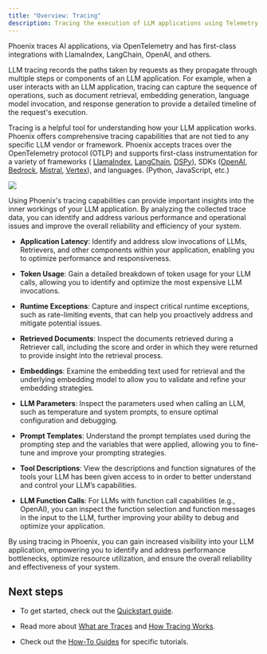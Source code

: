 ```yaml
---
title: "Overview: Tracing"
description: Tracing the execution of LLM applications using Telemetry
---
```


Phoenix traces AI applications, via OpenTelemetry and has first-class integrations with LlamaIndex, LangChain, OpenAI, and others.

LLM tracing records the paths taken by requests as they propagate through multiple steps or components of an LLM application. For example, when a user interacts with an LLM application, tracing can capture the sequence of operations, such as document retrieval, embedding generation, language model invocation, and response generation to provide a detailed timeline of the request's execution.

Tracing is a helpful tool for understanding how your LLM application works. Phoenix offers comprehensive tracing capabilities that are not tied to any specific LLM vendor or framework. Phoenix accepts traces over the OpenTelemetry protocol (OTLP) and supports first-class instrumentation for a variety of frameworks ( [LlamaIndex](https://arize.com/docs/phoenix/integrations/frameworks/llamaindex), [LangChain](https://arize.com/docs/phoenix/integrations/frameworks/langchain), [DSPy](https://arize.com/docs/phoenix/integrations/frameworks/dspy/dspy-tracing)), SDKs ([OpenAI](https://arize.com/docs/phoenix/integrations/llm-providers/openai), [Bedrock](https://arize.com/docs/phoenix/integrations/llm-providers/amazon-bedrock), [Mistral](https://arize.com/docs/phoenix/integrations/llm-providers/mistralai), [Vertex](https://arize.com/docs/phoenix/integrations/llm-providers/vertexai)), and languages. (Python, JavaScript, etc.)

<Frame caption="View the inner workings for your LLM Application">
  <img src="https://storage.googleapis.com/arize-phoenix-assets/assets/images/phoenix-docs-images/15fe0366-image.jpeg" />
</Frame>

Using Phoenix's tracing capabilities can provide important insights into the inner workings of your LLM application. By analyzing the collected trace data, you can identify and address various performance and operational issues and improve the overall reliability and efficiency of your system.

* **Application Latency**: Identify and address slow invocations of LLMs, Retrievers, and other components within your application, enabling you to optimize performance and responsiveness.

* **Token Usage**: Gain a detailed breakdown of token usage for your LLM calls, allowing you to identify and optimize the most expensive LLM invocations.

* **Runtime Exceptions**: Capture and inspect critical runtime exceptions, such as rate-limiting events, that can help you proactively address and mitigate potential issues.

* **Retrieved Documents**: Inspect the documents retrieved during a Retriever call, including the score and order in which they were returned to provide insight into the retrieval process.

* **Embeddings**: Examine the embedding text used for retrieval and the underlying embedding model to allow you to validate and refine your embedding strategies.

* **LLM Parameters**: Inspect the parameters used when calling an LLM, such as temperature and system prompts, to ensure optimal configuration and debugging.

* **Prompt Templates**: Understand the prompt templates used during the prompting step and the variables that were applied, allowing you to fine-tune and improve your prompting strategies.

* **Tool Descriptions**: View the descriptions and function signatures of the tools your LLM has been given access to in order to better understand and control your LLM’s capabilities.

* **LLM Function Calls**: For LLMs with function call capabilities (e.g., OpenAI), you can inspect the function selection and function messages in the input to the LLM, further improving your ability to debug and optimize your application.

By using tracing in Phoenix, you can gain increased visibility into your LLM application, empowering you to identify and address performance bottlenecks, optimize resource utilization, and ensure the overall reliability and effectiveness of your system.

## Next steps

* To get started, check out the [Quickstart guide](/phoenix/tracing/llm-traces-1).

* Read more about [What are Traces](/phoenix/learn/tracing/what-are-traces) and [How Tracing Works](/phoenix/learn/tracing/how-tracing-works).

* Check out the [How-To Guides](/phoenix/tracing/how-to-tracing) for specific tutorials.


